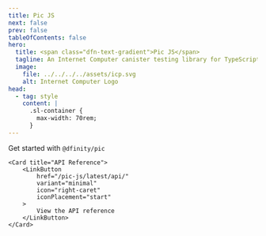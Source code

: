 ```yaml
---
title: Pic JS
next: false
prev: false
tableOfContents: false
hero:
  title: <span class="dfn-text-gradient">Pic JS</span>
  tagline: An Internet Computer canister testing library for TypeScript and JavaScript.
  image:
    file: ../../../../assets/icp.svg
    alt: Internet Computer Logo
head:
  - tag: style
    content: |
      .sl-container {
        max-width: 70rem;
      }
---
```



<CardGrid>
    <Card title="Getting Started">
        <LinkButton
            href="/pic-js/latest/guides/getting-started"
            variant="minimal"
            icon="right-caret"
            iconPlacement="start"
        >
            Get started with <code class="dfn-text-highlight">@dfinity/pic</code>
        </LinkButton>
    </Card>

    <Card title="API Reference">
        <LinkButton
            href="/pic-js/latest/api/"
            variant="minimal"
            icon="right-caret"
            iconPlacement="start"
        >
            View the API reference
        </LinkButton>
    </Card>

</CardGrid>
